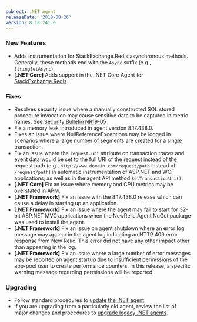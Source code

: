 ```yaml
---
subject: .NET Agent
releaseDate: '2019-08-26'
version: 8.18.241.0
---
```


### New Features

* Adds instrumentation for StackExchange.Redis asynchronous methods. Generally, these methods end with the `Async` suffix (e.g., `StringSetAsync`).
* **\[.NET Core]** Adds support in the .NET Core Agent for [StackExchange.Redis](https://www.nuget.org/packages/StackExchange.Redis).

### Fixes

* Resolves security issue where a manually constructed SQL stored procedure invocation may cause sensitive data to be captured in metric names. See [Security Bulletin NR19-05](https://docs.newrelic.com/docs/using-new-relic/new-relic-security/security-bulletins/security-bulletin-nr19-05)
* Fix a memory leak introduced in agent version 8.17.438.0.
* Fixes an issue where NullReferenceExceptions may be logged in scenarios where a large number of segments are created for a single transaction.
* Fix an issue where the `request.uri` attribute on transaction traces and event data would be set to the full URI of the request instead of the request path (e.g., `http://www.domain.com/request/path` instead of `/request/path`) in automatic instrumentation of ASP.NET and WCF applications, as well as in the agent API method `SetTransactionUri()`.
* **\[.NET Core]** Fix an issue where memory and CPU metrics may be overstated in APM.
* **\[.NET Framework]** Fix an issue with the 8.17.438.0 release which can cause a delay in starting up an application.
* **\[.NET Framework]** Fix an issue where the agent may fail to start for 32-bit ASP.NET MVC applications when the NewRelic.Agent NuGet package was used to install the agent.
* **\[.NET Framework]** Fix an issue on agent shutdown where an error log message may appear in the agent log indicating an HTTP 409 error response from New Relic. This error did not have any other impact other than appearing in the log.
* **\[.NET Framework]** Fix an issue where a large number of error messages may be reported on agent startup due to insufficient permissions of the app-pool user to create performance counters. In this release, a specific warning message regarding permissions will be reported.

### Upgrading

* Follow standard procedures to [update the .NET agent](/docs/agents/net-agent/installation-configuration/update-net-agent).
* If you are upgrading from a particularly old agent, review the list of major changes and procedures to [upgrade legacy .NET agents](/docs/agents/net-agent/troubleshooting/upgrade-legacy-net-agents).
